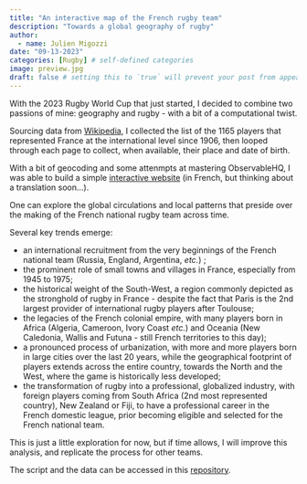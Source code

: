 ```yaml
---
title: "An interactive map of the French rugby team"
description: "Towards a global geography of rugby"
author:
  - name: Julien Migozzi
date: "09-13-2023"
categories: [Rugby] # self-defined categories
image: preview.jpg
draft: false # setting this to `true` will prevent your post from appearing on your listing page until you're ready!
---
```


With the 2023 Rugby World Cup that just started, I decided to combine two passions of mine: geography and rugby - with a bit of a computational twist.

Sourcing data from [Wikipedia](https://fr.wikipedia.org/wiki/Liste_des_s%C3%A9lectionn%C3%A9s_en_%C3%A9quipe_de_France_de_rugby_%C3%A0_XV), I collected the list of the 1165 players that represented France at the international level since 1906, then looped through each page to collect, when available, their place and date of birth.

With a bit of geocoding and some attenmpts at mastering ObservableHQ, I was able to build a simple [interactive website](https://jmigozzi.github.io/xvdefrance/) (in French, but thinking about a translation soon...).

One can explore the global circulations and local patterns that preside over the making of the French national rugby team across time.

Several key trends emerge:

- an international recruitment from the very beginnings of the French national team (Russia, England, Argentina, *etc.*) ;
- the prominent role of small towns and villages in France, especially from 1945 to 1975;
- the historical weight of the South-West, a region commonly depicted as the stronghold of rugby in France - despite the fact that Paris is the 2nd largest provider of international rugby players after Toulouse;
- the legacies of the French colonial empire, with many players born in Africa (Algeria, Cameroon, Ivory Coast *etc.*) and Oceania (New Caledonia, Wallis and Futuna - still French territories to this day);
- a pronounced process of urbanization, with more and more players born in large cities over the last 20 years, while the geographical footprint of players extends across the entire country, towards the North and the West, where the game is historically less developed;
- the transformation of rugby into a professional, globalized industry, with foreign players coming from South Africa (2nd most represented country), New Zealand or Fiji, to have a professional career in the French domestic league, prior becoming eligible and selected for the French national team. 

This is just a little exploration for now, but if time allows, I will improve this analysis, and replicate the process for other teams.

The script and the data can be accessed in this [repository](https://github.com/jmigozzi/xvdefrance).

